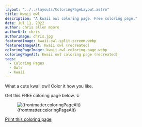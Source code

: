 ```yaml
---
layout: "../../layouts/ColoringPageLayout.astro"
title: Kwaii owl
description: "A kwaii owl coloring page. Free coloring page."
date: Jul 11, 2022
author: chris allen moore
authorUrl: chris
authorImage: chris.jpg
featuredImage: kwaii-owl-split-screen.webp
featuredImageAlt: Kwaii owl (recreated)
coloringPageImage: kwaii-owl-coloring-page.webp
coloringPageAlt: Kwaii owl coloring page (recreated)
tags:
  - Coloring Pages
  - Owls
  - Kwaii
---
```


What a cute kwaii owl! Color it how you like.

Get this FREE coloring page below. ↓

<figure class="text-center mt-0">
  <img
    src={`/images/coloring-pages/${frontmatter.coloringPageImage}/`}
    alt={frontmatter.coloringPageAlt}
    class="w-full"
  />
  <figcaption class="text-sm">{frontmatter.coloringPageAlt}</figcaption>
</figure>

<div class="text-center">
  <a
    target="_blank"
    href={`/images/coloring-pages/${frontmatter.coloringPageImage}/`}
    class="no-underline bg-paradiso-600 hover:bg-paradiso-700 text-white py-4 px-5 rounded-full leading-normal"
  >
    <span>Print this coloring page</span>
  </a>
</div>
